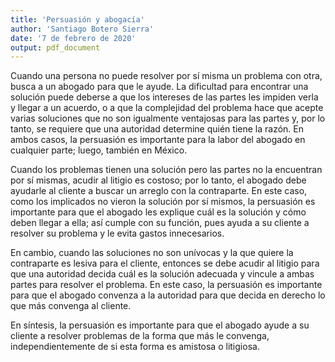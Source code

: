 ```yaml
---
title: 'Persuasión y abogacía'
author: 'Santiago Botero Sierra'
date: '7 de febrero de 2020'
output: pdf_document
---
```


Cuando una persona no puede resolver por sí misma un problema con otra, busca a
un abogado para que le ayude. La dificultad para encontrar una solución puede
deberse a que los intereses de las partes les impiden verla y llegar a un
acuerdo, o a que la complejidad del problema hace que acepte varias soluciones
que no son igualmente ventajosas para las partes y, por lo tanto, se requiere
que una autoridad determine quién tiene la razón. En ambos casos, la persuasión
es importante para la labor del abogado en cualquier parte; luego, también en
México.

Cuando los problemas tienen una solución pero las partes no la encuentran por sí
mismas, acudir al litigio es costoso; por lo tanto, el abogado debe ayudarle al
cliente a buscar un arreglo con la contraparte. En este caso, como los
implicados no vieron la solución por sí mismos, la persuasión es importante para
que el abogado les explique cuál es la solución y cómo deben llegar a ella; así
cumple con su función, pues ayuda a su cliente a resolver su problema y le evita
gastos innecesarios.

En cambio, cuando las soluciones no son unívocas y la que quiere la contraparte
es lesiva para el cliente, entonces se debe acudir al litigio para que una
autoridad decida cuál es la solución adecuada y vincule a ambas partes para
resolver el problema. En este caso, la persuasión es importante para que el
abogado convenza a la autoridad para que decida en derecho lo que más convenga
al cliente.

En síntesis, la persuasión es importante para que el abogado ayude a su cliente
a resolver problemas de la forma que más le convenga, independientemente de si
esta forma es amistosa o litigiosa.
